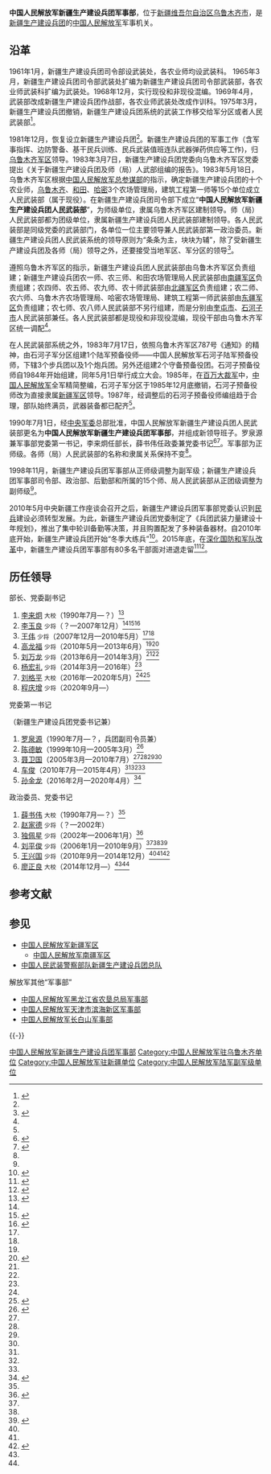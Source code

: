 {{Infobox PRCG
|color = darkgreen
|机构名称 = 中国人民解放军<br />新疆生产建设兵团军事部
|上级机构 = [[中国人民解放军新疆军区|中国人民解放军新疆军区]]<br>[[中国共产党新疆生产建设兵团委员会|中国共产党新疆生产建设兵团委员会]]
|机构类型 = [[新疆生产建设兵团|新疆生产建设兵团]]军事机关
|军事级别 = 副军级|nocat
|标志1 = China Emblem PLA.svg
|标志1说明 = [[中国人民解放军军徽|中国人民解放军军徽]]
|职位1 = 部长、党委副书记
|人员1 = [[程庆增|程庆增]]
|衔级1 = 少将
|职位2 = 党委[[第一书记|第一书记]]
|人员2 = [[王君正|王君正]]
|职位3 = [[政治委员|政治委员]]、[[党委书记|党委书记]]
|人员3 = [[廖正良|廖正良]]
|衔级3 = 大校
|职位4 =
|人员4 =
|地址1 = [[新疆维吾尔自治区|新疆维吾尔自治区]][[乌鲁木齐市|乌鲁木齐市]]
|成立时间 =1983年 
|a=[[中国人民武装警察部队新疆生产建设兵团总队|中国人民武装警察部队新疆生产建设兵团总队]]
}}

'''中国人民解放军新疆生产建设兵团军事部'''，位于[[新疆维吾尔自治区|新疆维吾尔自治区]][[乌鲁木齐市|乌鲁木齐市]]，是[[新疆生产建设兵团|新疆生产建设兵团]]的[[中国人民解放军|中国人民解放军]]军事机关。

== 沿革 ==
1961年1月，新疆生产建设兵团司令部设武装处，各农业师均设武装科。 1965年3月，新疆生产建设兵团司令部武装处扩编为新疆生产建设兵团司令部武装部，各农业师武装科扩编为武装处。1968年12月，实行现役和非现役混编。1969年4月，武装部改成新疆生产建设兵团作战部，各农业师武装处改成作训科。1975年3月，新疆生产建设兵团撤销，新疆生产建设兵团系统的武装工作移交给军分区或者人民武装部<ref name="yange"> {{Cite book|author=兰州军区司令部编研室编|title=兰州军区沿革史|pages=216-217}} </ref>。

1981年12月，恢复设立新疆生产建设兵团<ref name="yange" />。新疆生产建设兵团的军事工作（含军事指挥、边防警备、基干民兵训练、民兵武装值班连队武器弹药供应等工作)，归[[中国人民解放军新疆军区|乌鲁木齐军区]]领导。1983年3月7日，新疆生产建设兵团党委向乌鲁木齐军区党委提出《关于新疆生产建设兵团及师（局）人武部组编的报告》。1983年5月18日，乌鲁木齐军区根据[[中国人民解放军总参谋部|中国人民解放军总参谋部]]的指示，确定新疆生产建设兵团的十个农业师，[[乌鲁木齐市|乌鲁木齐]]、[[和田市|和田]]、[[哈密市|哈密]]3个农场管理局，建筑工程第一师等15个单位成立人民武装部（属于现役）。在新疆生产建设兵团司令部下成立“'''中国人民解放军新疆生产建设兵团人民武装部'''”，为师级单位，隶属乌鲁木齐军区建制领导。师（局）人民武装部都为团级单位，隶属新疆生产建设兵团人民武装部建制领导。各人民武装部是同级党委的武装部门，各单位一位主要领导兼人民武装部第一政治委员。新疆生产建设兵团人民武装系统的领导原则为“条条为主，块块为辅”，除了受新疆生产建设兵团及各师（局）领导之外，还要接受当地军区、军分区的领导<ref name="btszw">{{Cite web|title=第六编 兵团新的历史发展时期（1981.12~1987.12）：第二十四章 党中央的英明决策|url=http://szb.xjbt.gov.cn/c/2016-03-14/2200452.shtml|accessdate=2017-03-17|date=2016-03-14|publisher=兵团史志网|archiveurl=https://web.archive.org/web/20170318084446/http://szb.xjbt.gov.cn/c/2016-03-14/2200452.shtml|archivedate=2017-03-18|dead-url=yes}}</ref>。

遵照乌鲁木齐军区的指示，新疆生产建设兵团人民武装部由乌鲁木齐军区负责组建；新疆生产建设兵团农一师、农三师、和田农场管理局人民武装部由[[中国人民解放军南疆军区|南疆军区]]负责组建；农四师、农五师、农九师、农十师武装部由[[中国人民解放军北疆军区|北疆军区]]负责组建；农二师、农六师、乌鲁木齐农场管理局、哈密农场管理局、建筑工程第一师武装部由[[中国人民解放军新疆乌鲁木齐警备区|东疆军区]]负责组建；农七师、农八师人民武装部不另行组建，而是分别由[[奎屯市|奎屯市]]、[[石河子市|石河子市]]人民武装部兼任。各人民武装部都是现役和非现役混编，现役干部由乌鲁木齐军区统一调配<ref name="btszw" />。

在人民武装部系统之外，1983年7月17日，依照乌鲁木齐军区787号《通知》的精神，由石河子军分区组建1个陆军预备役师——中国人民解放军石河子陆军预备役师，下辖3个步兵团以及1个炮兵团。另外还组建2个守备预备役团。石河子预备役师自1984年开始组建，同年5月1日举行成立大会。1985年，在[[百万大裁军|百万大裁军]]中，[[中国人民解放军|中国人民解放军]]全军精简整编，石河子军分区于1985年12月底撤销，石河子预备役师改为直接隶属[[中国人民解放军新疆军区|新疆军区]]领导。1987年，经调整后的石河子预备役师编组趋于合理，部队始终满员，武器装备都已配齐<ref name="btszw" />。

1990年7月1日，经[[中央军事委员会|中央军委]]总部批准，中国人民解放军新疆生产建设兵团人民武装部更名为'''中国人民解放军新疆生产建设兵团军事部'''，并组成新领导班子。罗泉源兼军事部党委第一书记，李来炯任部长，薛书伟任政委兼党委书记<ref>{{Cite web|title=《新疆生产建设兵团大事记》1990年|url=http://bt.xinhuanet.com/2015-07/30/c_1116094318.htm|accessdate=2017-03-17|date=2015-07-30|publisher=兵团网|archiveurl=https://web.archive.org/web/20150912003527/http://bt.xinhuanet.com/2015-07/30/c_1116094318.htm|archivedate=2015-09-12|dead-url=yes}}</ref><ref>{{Cite web|title=新疆生产建设兵团大事记(1990年)|url=http://www.chinaxinjiang.cn/bingtuan/btdsj/6/201408/t20140818_439900.htm|accessdate=2017-03-19|date=2014-08-18|publisher=中国新疆|archiveurl=https://web.archive.org/web/20170320052212/http://www.chinaxinjiang.cn/bingtuan/btdsj/6/201408/t20140818_439900.htm|archivedate=2017-03-20|dead-url=no}}</ref>。军事部为正师级。各师（局）人民武装部的名称和隶属关系保持不变<ref name="yange" />。

1998年11月，新疆生产建设兵团军事部从正师级调整为副军级；新疆生产建设兵团军事部司令部、政治部、后勤部和所属的15个师、局人民武装部从正团级调整为副师级<ref name="yange" />。

2010年5月中央新疆工作座谈会召开之后，新疆生产建设兵团军事部党委认识到[[中国民兵|民兵]]建设必须转型发展。为此，新疆生产建设兵团党委制定了《兵团武装力量建设十年规划》，推出了集中轮训备勤等决策，并且购置配发了多种装备器材。自2010年底开始，新疆生产建设兵团开始“冬季大练兵”<ref>{{Cite web|title=戍边志不移 新疆生产建设兵团军事部兴武固边纪事|url=http://news.xinhuanet.com/mil/2012-10/25/c_123866914.htm|accessdate=2017-03-17|date=2012-10-25|publisher=新华网|archiveurl=https://web.archive.org/web/20170318093509/http://news.xinhuanet.com/mil/2012-10/25/c_123866914.htm|archivedate=2017-03-18|dead-url=no}}</ref>。2015年底，在[[深化国防和军队改革|深化国防和军队改革]]中，新疆生产建设兵团军事部有80多名干部面对进退走留<ref>{{Cite web|title=新疆生产建设兵团军事部80多名干部面对进退走留|url=http://news.sohu.com/20151221/n432023100.shtml|accessdate=2017-03-17|date=2015-12-21|publisher=搜狐|archiveurl=https://web.archive.org/web/20190512174115/http://news.sohu.com/20151221/n432023100.shtml|archivedate=2019-05-12|dead-url=no}}</ref><ref>{{Cite web|title=新疆兵团军事部：戍边人立起好样子|url=http://www.81.cn/jwgz/2015-09/20/content_6689393.htm|accessdate=2017-03-19|date=2015-09-20|publisher=中国军网|archiveurl=https://web.archive.org/web/20151002145636/http://www.81.cn/jwgz/2015-09/20/content_6689393.htm|archivedate=2015-10-02|dead-url=no}}</ref>。

== 历任领导 ==
{{col-begin}}
{{col-3}}
;部长、党委副书记
# [[李来炯|李来炯]] <small>大校</small>（1990年7月—？）<ref name="yjjsan">{{Cite book|author=新疆生产建设兵团史志编纂委员会 编、何绍慈 主编|title=新疆生产建设兵团年鉴1993年|publisher=新疆大学出版社|date=1993年10月|quote=兵团军事部负责人}}</ref>
# [[李玉良_(少将)|李玉良]] <small>少将</small>（？—2007年12月）<ref name="ellq" /><ref>{{Cite web|title=兵团军事部部长李玉良检查八十九团民兵武器库|url=http://bingtuan.ts.cn/content/2007-10/17/content_2234159.htm|accessdate=2017-03-19|date=2007-10-17|publisher=天山网|archiveurl=https://web.archive.org/web/20170320051929/http://bingtuan.ts.cn/content/2007-10/17/content_2234159.htm|archivedate=2017-03-20|dead-url=yes}}</ref><ref name="ellb">{{Cite book|author=新疆生产建设兵团年鉴编辑委员会 编、刘和鸣 主编|title=兵团年鉴2008年|publisher=新疆生产建设兵团年鉴社|date=2008年9月|quote=军事}}</ref>
# [[王伟_(新疆兵团)|王伟]] <small>少将</small>（2007年12月—2010年5月）<ref name="ellb" /><ref name="elyy" />
# [[高龙福|高龙福]] <small>少将</small>（2010年5月—2013年6月）<ref name="elyy" /><ref name="elysi">{{Cite book|author=新疆生产建设兵团年鉴编辑委员会 编、刘和鸣 主编|title=兵团年鉴2014年|publisher=兵团年鉴社|date=2014年10月|quote=兵团军事部}}</ref>
# [[刘万龙|刘万龙]] <small>少将</small>（2013年6月—2014年3月）<ref name="elysi" /><ref name="elyw" />
# [[杨宏礼|杨宏礼]] <small>少将</small>（2014年3月—2016年）<ref name="elyw" />
# [[刘格平_(新疆兵团)|刘格平]] <small>大校</small>（2016年—2020年5月）<ref name="liuci" /><ref>{{Cite web|title=请“用户”为人才培养把脉|url=http://mt.sohu.com/20160711/n458616167.shtml|accessdate=2017-03-19|date=2016-07-11|publisher=搜狐|archiveurl=https://web.archive.org/web/20190513041558/http://mt.sohu.com/20160711/n458616167.shtml|archivedate=2019-05-13|dead-url=no}}</ref>
# [[程庆增|程庆增]] <small>少将</small>（2020年9月—）

{{col-3}}
; 党委第一书记
（新疆生产建设兵团党委书记兼）
# [[罗泉源|罗泉源]]（1990年7月—？，兵团副司令员兼）
# [[陈德敏_(1941年)|陈德敏]]（1999年10月—2005年3月）<ref name="elll">{{Cite book|author=新疆生产建设兵团年鉴编辑委员会 编、刘和鸣 主编|title=兵团年鉴2006年|publisher=新疆生产建设兵团年鉴社|date=2006年9月|quote=兵团军事部}}</ref>
# [[聂卫国|聂卫国]]（2005年3月—2010年7月）<ref name="ellq" /><ref name="ellb" /><ref name="elyy" /><ref name="elll" />
# [[车俊|车俊]]（2010年7月—2015年4月）<ref name="elyy" /><ref name="elysi" /><ref name="elyw" />
# [[孙金龙|孙金龙]]（2016年2月—2020年4月）<ref name="liuci">{{Cite web|title=兵团军事部第六次党代表大会召开|url=http://bt.xinhuanet.com/2016-08/23/c_1119438417.htm|accessdate=2017-03-19|date=2016-08-23|publisher=兵团网|archiveurl=https://web.archive.org/web/20170319195955/http://bt.xinhuanet.com/2016-08/23/c_1119438417.htm|archivedate=2017-03-19|dead-url=yes}}</ref>

{{col-3}}
; 政治委员、党委书记
# [[薛书伟|薛书伟]] <small>大校</small>（1990年7月—？）<ref name="yjjsan" />
# [[赵家德|赵家德]] <small>少将</small>（？—2002年）
# [[独佩星|独佩星]] <small>少将</small>（2002年—2006年1月）<ref name="ellq">{{Cite book|author=新疆生产建设兵团年鉴编辑委员会 编、刘和鸣 主编|title=兵团年鉴2007年|publisher=新疆生产建设兵团年鉴社|date=2007年9月|quote=军事}}</ref>
# [[刘平俊|刘平俊]] <small>少将</small>（2006年1月—2010年9月）<ref name="ellq" /><ref name="ellb" /><ref name="elyy">{{Cite book|author=新疆生产建设兵团年鉴编辑委员会 编、刘和鸣 主编|title=兵团年鉴2011年|publisher=新疆生产建设兵团年鉴社|date=2011年9月|quote=兵团军事部}}</ref>
# [[王兴国|王兴国]] <small>少将</small>（2010年9月—2014年12月）<ref name="elyy" /><ref name="elysi" /><ref name="elyw">{{Cite book|author=新疆生产建设兵团年鉴编辑委员会编、刘和鸣 主编|title=兵团年鉴2015年|publisher=新疆生产建设兵团年鉴社|date=2015年11月|quote=兵团军事部}}</ref>
# [[廖正良|廖正良]] <small>大校</small>（2014年12月—）<ref name="elyw" /><ref name="liuci" />
{{col-end}}

== 参考文献 ==
{{reflist}}

== 参见 ==
{{Portal|中国共产党|中华人民共和国|新疆|军事}}

* [[中国人民解放军新疆军区|中国人民解放军新疆军区]]
** [[中国人民解放军南疆军区|中国人民解放军南疆军区]]
* [[中国人民武装警察部队新疆生产建设兵团总队|中国人民武装警察部队新疆生产建设兵团总队]]

; 解放军其他“军事部”
* [[中国人民解放军黑龙江省农垦总局军事部|中国人民解放军黑龙江省农垦总局军事部]]
* [[中国人民解放军天津市滨海新区军事部|中国人民解放军天津市滨海新区军事部]]
* [[中国人民解放军长白山军事部|中国人民解放军长白山军事部]]

{{-}}
{{新疆生产建设兵团}}
{{PLA Military Region|1985}}

[[Category:中国人民解放军新疆生产建设兵团军事部|]]
[[Category:中国人民解放军驻乌鲁木齐单位|Category:中国人民解放军驻乌鲁木齐单位]]
[[Category:中国人民解放军驻新疆单位|Category:中国人民解放军驻新疆单位]]
[[Category:中国人民解放军陆军副军级单位|Category:中国人民解放军陆军副军级单位]]